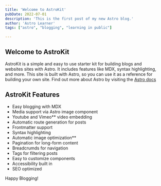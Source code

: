 ```yaml
---
title: 'Welcome to AstroKit'
pubDate: 2022-07-01
description: 'This is the first post of my new Astro blog.'
author: 'Astro Learner'
tags: ["astro", "blogging", "learning in public"]
 
---
```


## Welcome to AstroKit

 AstroKit is a simple and easy to use starter kit for building blogs and websites sites with Astro. It includes features like MDX, syntax highlighting, and more. This site is built with Astro, so you can use it as a reference for building your own site. Find out more about Astro by visiting the [Astro docs](https://docs.astro.build/)


## AstroKit Features 

- Easy blogging with MDX
- Media support via Astro image component
- Youtube and Vimeo** video embedding
- Automatic route generation for posts
- Frontmatter support
- Syntax highlighting
- Automatic image optimization**
- Pagination for long-form content
- Breadcrumds for navigation
- Tags for filtering posts
- Easy to customize components
- Accessibility built in 
- SEO optimized

 Happy Blogging! 
